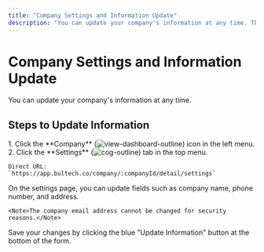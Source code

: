 ```yaml
---
title: "Company Settings and Information Update"
description: "You can update your company's information at any time. This section explains how to access company settings and update the information."
---
```


# Company Settings and Information Update

You can update your company's information at any time.

## Steps to Update Information

<Steps>
  <Step title="Access the Settings Page">
    1. Click the **Company** (<img src="/icons/view-dashboard-outline.svg" alt="view-dashboard-outline" className="inline align-middle dark:invert" style={{width: '16px', height: '16px', margin: 0}} />) icon in the left menu.
    2. Click the **Settings** (<img src="/icons/cog-outline.svg" alt="cog-outline" className="inline align-middle dark:invert" style={{width: '16px', height: '16px', margin: 0}} />) tab in the top menu.
    
    Direct URL: `https://app.bultech.co/company/:companyId/detail/settings`
  </Step>
  <Step title="Make Changes">
    On the settings page, you can update fields such as company name, phone number, and address.
    
    <Note>The company email address cannot be changed for security reasons.</Note>
  </Step>
  <Step title="Save">
    Save your changes by clicking the blue "Update Information" button at the bottom of the form.
  </Step>
</Steps>
